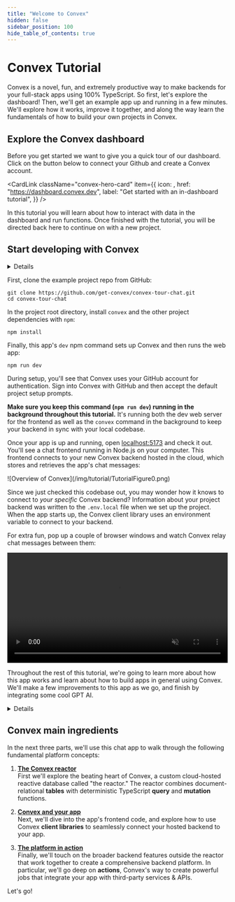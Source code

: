 ```yaml
---
title: "Welcome to Convex"
hidden: false
sidebar_position: 100
hide_table_of_contents: true
---
```



# Convex Tutorial

Convex is a novel, fun, and extremely productive way to make backends for your
full-stack apps using 100% TypeScript. So first, let's explore the dashboard!
Then, we'll get an example app up and running in a few minutes. We'll explore
how it works, improve it together, and along the way learn the fundamentals of
how to build your own projects in Convex.

## Explore the Convex dashboard

Before you get started we want to give you a quick tour of our dashboard. Click
on the button below to connect your Github and create a Convex account.

<CardLink
  className="convex-hero-card"
  item={{
    icon: <RocketIcon height={40} />,
    href: "https://dashboard.convex.dev",
    label: "Get started with an in-dashboard tutorial",
  }}
/>

In this tutorial you will learn about how to interact with data in the dashboard
and run functions. Once finished with the tutorial, you will be directed back
here to continue on with a new project.

## Start developing with Convex

<Details summary="Before you begin: You'll need Node.js 16+ and Git">

Ensure you have Node.js version 16 or greater installed on your computer. You
can check your version of Node.js by running `node --version` in your terminal.
If you don't have the appropriate version of Node.js installed,
[install it from the Node.js website.](https://nodejs.org/en)

In addition, this walkthrough requires Git, so verify you have it installed by
running `git -v` in your terminal. If not, head over to the
[Git website](https://git-scm.com/book/en/v2/Getting-Started-Installing-Git) for
installation instructions.

</Details>

First, clone the example project repo from GitHub:

```shell
git clone https://github.com/get-convex/convex-tour-chat.git
cd convex-tour-chat
```

In the project root directory, install `convex` and the other project
dependencies with `npm`:

```shell
npm install
```

Finally, this app's `dev` npm command sets up Convex and then runs the web app:

```shell
npm run dev
```

During setup, you'll see that Convex uses your GitHub account for
authentication. Sign into Convex with GitHub and then accept the default project
setup prompts.

**Make sure you keep this command (`npm run dev`) running in the background
throughout this tutorial.** It's running both the dev web server for the
frontend as well as the `convex` command in the background to keep your backend
in sync with your local codebase.

Once your app is up and running, open [localhost:5173](http://localhost:5173)
and check it out. You'll see a chat frontend running in Node.js on your
computer. This frontend connects to your new Convex backend hosted in the cloud,
which stores and retrieves the app's chat messages:

<div className="center-image" style={{ maxWidth: "700px" }}>
  ![Overview of Convex](/img/tutorial/TutorialFigure0.png)
</div>

<Admonition type="info">

Since we just checked this codebase out, you may wonder how it knows to connect
to _your specific_ Convex backend? Information about your project backend was
written to the `.env.local` file when we set up the project. When the app starts
up, the Convex client library uses an environment variable to connect to your
backend.

</Admonition>

For extra fun, pop up a couple of browser windows and watch Convex relay chat
messages between them:

<video autoPlay playsInline muted loop width="100%">
  <source src="/img/tutorial/who-chat.mp4" type="video/mp4" />
  <p>
    Screen recording of two different chat windows side-by-side with messages
    popping up instantly
  </p>
</video>

Throughout the rest of this tutorial, we're going to learn more about how this
app works and learn about how to build apps in general using Convex. We'll make
a few improvements to this app as we go, and finish by integrating some cool GPT
AI.

<Details summary="Dive into more projects first?">

If instead you want to see other example projects, head on over to our
[Template Gallery](https://convex.dev/templates), or see our
[Quickstarts](/quickstarts).

<DocCardList
  items={[
    {
      label: "Browse the Template Gallery",
      href: "https://www.convex.dev/templates",
    },
    {
      label: "Get up & running with Quickstarts",
      href: "/quickstarts",
    },
  ]}
/>

We still recommend you make your way back here eventually to learn the basics
about how Convex works and how to "think in Convex." Most developers find that
once they master the concepts in this tutorial, they're extremely comfortable
making new application architectures on the platform.

</Details>

## Convex main ingredients

In the next three parts, we'll use this chat app to walk through the following
fundamental platform concepts:

1.  [**The Convex reactor**](/tutorial/reactor)<br /> First we'll explore the
    beating heart of Convex, a custom cloud-hosted reactive database called "the
    reactor." The reactor combines document-relational **tables** with
    deterministic TypeScript **query** and **mutation** functions.

2.  [**Convex and your app**](/tutorial/client)<br /> Next, we'll dive into the
    app's frontend code, and explore how to use Convex **client libraries** to
    seamlessly connect your hosted backend to your app.

3.  [**The platform in action**](/tutorial/actions)<br /> Finally, we'll touch
    on the broader backend features outside the reactor that work together to
    create a comprehensive backend platform. In particular, we'll go deep on
    **actions**, Convex's way to create powerful jobs that integrate your app
    with third-party services & APIs.

Let's go!
